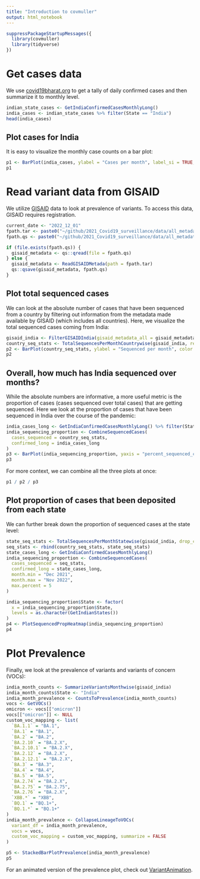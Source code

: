```yaml
---
title: "Introduction to covmuller"
output: html_notebook
---
```


```r
suppressPackageStartupMessages({
  library(covmuller)
  library(tidyverse)
})
```


# Get cases data

We use [covid19bharat.org](https://covid19bharat.org/) to get a tally
of daily confirmed cases and then summarize it to monthly level.

```r
indian_state_cases <- GetIndiaConfirmedCasesMonthlyLong()
india_cases <- indian_state_cases %>% filter(State == "India")
head(india_cases)
```


## Plot cases for India

It is easy to visualize the monthly case counts on a bar plot:

```r
p1 <- BarPlot(india_cases, ylabel = "Cases per month", label_si = TRUE, title = "Total cases per month - India", caption = "**Source: covid19bharat.org<br>**")
p1
```


# Read variant data from GISAID

We utilize [GISAID](https://www.gisaid.org/) data to look at prevalence of variants. To access this data, GISAID requires registration.

```r
current_date <- "2022_12_01"
fpath.tar <- paste0("~/github/2021_Covid19_surveillance/data/all_metadata/metadata_tsv_", current_date, ".tar.xz")
fpath.qs <- paste0("~/github/2021_Covid19_surveillance/data/all_metadata/metadata_tsv_", current_date, ".qs")

if (file.exists(fpath.qs)) {
  gisaid_metadata <- qs::qread(file = fpath.qs)
} else {
  gisaid_metadata <- ReadGISAIDMetada(path = fpath.tar)
  qs::qsave(gisaid_metadata, fpath.qs)
}
```


## Plot total sequenced cases

We can look at the absolute number of cases that have been sequenced from  a country by filtering out information from the metadata made available by GISAID (which includes all countries). Here, we visualize the total sequenced cases coming from India:

```r
gisaid_india <- FilterGISAIDIndia(gisaid_metadata_all = gisaid_metadata)
country_seq_stats <- TotalSequencesPerMonthCountrywise(gisaid_india, rename_country_as_state = TRUE)
p2 <- BarPlot(country_seq_stats, ylabel = "Sequenced per month", color = "slateblue1", label_si = TRUE, title = "Total sequences deposited to GISAID from India", caption = "**Source: gisaid.org <br>**")
p2
```


## Overall, how much has India sequenced over months?

While the absolute numbers are informative, a more useful metric is the proportion of cases (cases sequenced over total cases) that are getting sequenced. Here we look at the proportion of cases that have been sequenced in India over the course of the pandemic:

```r
india_cases_long <- GetIndiaConfirmedCasesMonthlyLong() %>% filter(State == "India")
india_sequencing_proportion <- CombineSequencedCases(
  cases_sequenced = country_seq_stats,
  confirmed_long = india_cases_long
)
p3 <- BarPlot(india_sequencing_proportion, yaxis = "percent_sequenced_collected", ylabel = "%  deposited to GISAID", color = "yellowgreen", title = "Proportion of cases deposited to GISAID from India", caption = "**Source: gisaid.org and covid19bharat.org<br>**")
p3
```

For more context, we can combine all the three plots at once:

```r
p1 / p2 / p3
```

## Plot proportion of cases that been deposited from each state

We can further break down the proportion of sequenced cases at the state level:

```r
state_seq_stats <- TotalSequencesPerMonthStatewise(gisaid_india, drop_country = TRUE)
seq_stats <- rbind(country_seq_stats, state_seq_stats)
state_cases_long <- GetIndiaConfirmedCasesMonthlyLong()
india_sequencing_proportion <- CombineSequencedCases(
  cases_sequenced = seq_stats,
  confirmed_long = state_cases_long,
  month.min = "Dec 2021",
  month.max = "Nov 2022",
  max.percent = 5
)

india_sequencing_proportion$State <- factor(
  x = india_sequencing_proportion$State,
  levels = as.character(GetIndianStates())
)
p4 <- PlotSequencedPropHeatmap(india_sequencing_proportion)
p4
```

# Plot Prevalence

Finally, we look at the prevalence of variants and variants of concern (VOCs):

```r
india_month_counts <- SummarizeVariantsMonthwise(gisaid_india)
india_month_counts$State <- "India"
india_month_prevalence <- CountsToPrevalence(india_month_counts)
vocs <- GetVOCs()
omicron <- vocs[["omicron"]]
vocs[["omicron"]] <- NULL
custom_voc_mapping <- list(
  `BA.1.1` = "BA.1",
  `BA.1` = "BA.1",
  `BA.2` = "BA.2",
  `BA.2.10` = "BA.2.X",
  `BA.2.10.1` = "BA.2.X",
  `BA.2.12` = "BA.2.X",
  `BA.2.12.1` = "BA.2.X",
  `BA.3` = "BA.3",
  `BA.4` = "BA.4",
  `BA.5` = "BA.5",
  `BA.2.74` = "BA.2.X",
  `BA.2.75` = "BA.2.75",
  `BA.2.76` = "BA.2.X",
  `XBB.*` = "XBB",
  `BQ.1` = "BQ.1+",
  `BQ.1.*` = "BQ.1+"
)
india_month_prevalence <- CollapseLineageToVOCs(
  variant_df = india_month_prevalence,
  vocs = vocs,
  custom_voc_mapping = custom_voc_mapping, summarize = FALSE
)

p5 <- StackedBarPlotPrevalence(india_month_prevalence)
p5
```

For an animated version of the prevalence plot, check out [VariantAnimation](VariantAnimation-India.html).
